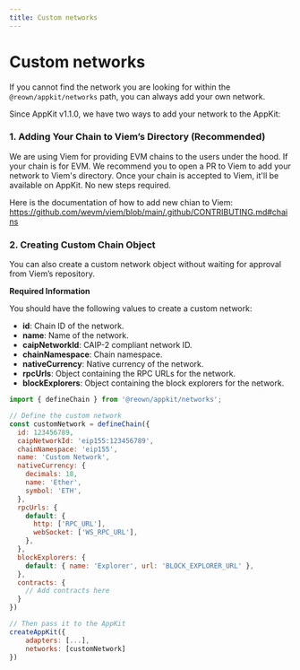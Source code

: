 ```yaml
---
title: Custom networks
---
```


# Custom networks

If you cannot find the network you are looking for within the `@reown/appkit/networks` path, you can always add your own network.

Since AppKit v1.1.0, we have two ways to add your network to the AppKit:

### 1. Adding Your Chain to Viem’s Directory (Recommended)

We are using Viem for providing EVM chains to the users under the hood. If your chain is for EVM. We recommend you to open a PR to Viem to add your network to Viem's directory. Once your chain is accepted to Viem, it'll be available on AppKit. No new steps required.

Here is the documentation of how to add new chian to Viem: https://github.com/wevm/viem/blob/main/.github/CONTRIBUTING.md#chains

### 2. Creating Custom Chain Object

You can also create a custom network object without waiting for approval from Viem’s repository.

**Required Information**

You should have the following values to create a custom network:

- **id**: Chain ID of the network.
- **name**: Name of the network.
- **caipNetworkId**: CAIP-2 compliant network ID.
- **chainNamespace**: Chain namespace.
- **nativeCurrency**: Native currency of the network.
- **rpcUrls**: Object containing the RPC URLs for the network.
- **blockExplorers**: Object containing the block explorers for the network.

```js
import { defineChain } from '@reown/appkit/networks';

// Define the custom network
const customNetwork = defineChain({
  id: 123456789,
  caipNetworkId: 'eip155:123456789',
  chainNamespace: 'eip155',
  name: 'Custom Network',
  nativeCurrency: {
    decimals: 18,
    name: 'Ether',
    symbol: 'ETH',
  },
  rpcUrls: {
    default: {
      http: ['RPC_URL'],
      webSocket: ['WS_RPC_URL'],
    },
  },
  blockExplorers: {
    default: { name: 'Explorer', url: 'BLOCK_EXPLORER_URL' },
  },
  contracts: {
    // Add contracts here
  }
})

// Then pass it to the AppKit
createAppKit({
    adapters: [...],
    networks: [customNetwork]
})
```
